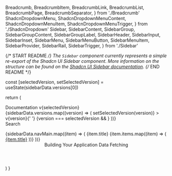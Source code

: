   Breadcrumb,
  BreadcrumbItem,
  BreadcrumbLink,
  BreadcrumbList,
  BreadcrumbPage,
  BreadcrumbSeparator,
} from './Breadcrumb'
  ShadcnDropdownMenu,
  ShadcnDropdownMenuContent,
  ShadcnDropdownMenuItem,
  ShadcnDropdownMenuTrigger,
} from './ShadcnDropdown'
  Sidebar,
  SidebarContent,
  SidebarGroup,
  SidebarGroupContent,
  SidebarGroupLabel,
  SidebarHeader,
  SidebarInput,
  SidebarInset,
  SidebarMenu,
  SidebarMenuButton,
  SidebarMenuItem,
  SidebarProvider,
  SidebarRail,
  SidebarTrigger,
} from './Sidebar'

{/* START README */}
The `Sidebar` component currently represents a simple re-export of the Shadcn UI Sidebar component. More information on the structure can be found on the [Shadcn UI Sidebar documentation](https://ui.shadcn.com/docs/components/sidebar).
{/* END README */}

  const [selectedVersion, setSelectedVersion] = useState(sidebarData.versions[0])

return (

<SidebarProvider>
  <Sidebar>
    <SidebarHeader>
      <SidebarMenu>
        <SidebarMenuItem>
          <ShadcnDropdownMenu>
            <ShadcnDropdownMenuTrigger asChild>
              <SidebarMenuButton
                size="lg"
                className="data-[state=open]:bg-sidebar-accent data-[state=open]:text-sidebar-accent-foreground"
              >
                <div className="bg-sidebar-primary text-sidebar-primary-foreground flex aspect-square size-8 items-center justify-center rounded-lg">
                  <GalleryVerticalEnd className="size-4" />
                </div>
                <div className="flex flex-col gap-0.5 leading-none">
                  <span className="font-medium">Documentation</span>
                  <span className="">v{selectedVersion}</span>
                </div>
                <ChevronsUpDown className="ml-auto" />
              </SidebarMenuButton>
            </ShadcnDropdownMenuTrigger>
            <ShadcnDropdownMenuContent
              className="w-(--radix-dropdown-menu-trigger-width)"
              align="start"
            >
              {sidebarData.versions.map((version) => (
                <ShadcnDropdownMenuItem
                  key={version}
                  onSelect={() => setSelectedVersion(version)}
                >
                  v{version}{' '}
                  {version === selectedVersion && <Check className="ml-auto" />}
                </ShadcnDropdownMenuItem>
              ))}
            </ShadcnDropdownMenuContent>
          </ShadcnDropdownMenu>
        </SidebarMenuItem>
      </SidebarMenu>
      <form>
        <SidebarGroup className="py-0">
          <SidebarGroupContent className="relative">
            <ShadcnLabel htmlFor="search" className="sr-only">
              Search
            </ShadcnLabel>
            <SidebarInput
              id="search"
              placeholder="Search the docs..."
              className="pl-8"
            />
            <Search className="pointer-events-none absolute top-1/2 left-2 size-4 -translate-y-1/2 opacity-50 select-none" />
          </SidebarGroupContent>
        </SidebarGroup>
      </form>
    </SidebarHeader>
    <SidebarContent>
      {sidebarData.navMain.map((item) => (
        <SidebarGroup key={item.title}>
          <SidebarGroupLabel>{item.title}</SidebarGroupLabel>
          <SidebarGroupContent>
            <SidebarMenu>
              {item.items.map((item) => (
                <SidebarMenuItem key={item.title}>
                  <SidebarMenuButton asChild isActive={item.isActive}>
                    <a href={item.url}>{item.title}</a>
                  </SidebarMenuButton>
                </SidebarMenuItem>
              ))}
            </SidebarMenu>
          </SidebarGroupContent>
        </SidebarGroup>
      ))}
    </SidebarContent>
    <SidebarRail />
  </Sidebar>
  <SidebarInset>
    <header className="flex h-16 shrink-0 items-center gap-2 border-b px-4">
      <SidebarTrigger className="-ml-1" />
      <Separator
        orientation="vertical"
        className="mr-2 data-[orientation=vertical]:h-4"
      />
      <Breadcrumb>
        <BreadcrumbList>
          <BreadcrumbItem className="hidden md:block">
            <BreadcrumbLink href="#">Building Your Application</BreadcrumbLink>
          </BreadcrumbItem>
          <BreadcrumbSeparator className="hidden md:block" />
          <BreadcrumbItem>
            <BreadcrumbPage>Data Fetching</BreadcrumbPage>
          </BreadcrumbItem>
        </BreadcrumbList>
      </Breadcrumb>
    </header>
    <div className="flex flex-1 flex-col gap-4 p-4">
      <div className="grid auto-rows-min gap-4 md:grid-cols-3">
        <div className="bg-muted/50 aspect-video rounded-xl" />
        <div className="bg-muted/50 aspect-video rounded-xl" />
        <div className="bg-muted/50 aspect-video rounded-xl" />
      </div>
      <div className="bg-muted/50 min-h-[100vh] flex-1 rounded-xl md:min-h-min" />
    </div>
  </SidebarInset>
</SidebarProvider>
) }
